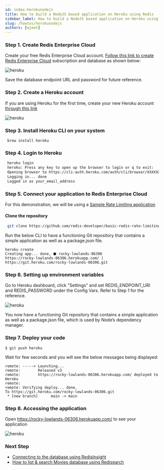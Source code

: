 ```yaml
---
id: index-herokunodejs
title: How to build a NodeJS based application on Heroku using Redis
sidebar_label: How to build a NodeJS based application on Heroku using Redis 
slug: /howtos/herokunodejs
authors: [ajeet]
---
```




### Step 1. Create Redis Enterprise Cloud

Create your free Redis Enterprise Cloud account. [Follow this link to create Redis Enterprise Cloud](/create/rediscloud) subscription and database as shown below:

![heroku](rediscloud.png)

Save the database endpoint URL and password for future reference.


### Step 2. Create a Heroku account

If you are using Heroku for the first time, create your new Heroku account [through this link](https://signup.heroku.com/login)

![heroku](create_heroku.png)


### Step 3. Install Heroku CLI on your system

   ```macos
    brew install heroku
   ```

### Step 4. Login to Heroku

   ```bash
    heroku login
    heroku: Press any key to open up the browser to login or q to exit:
    Opening browser to https://cli-auth.heroku.com/auth/cli/browser/XXXXXXXXXXA
    Logging in... done
    Logged in as your_email_address
   ```

### Step 5. Connect your application to Redis Enterprise Cloud

For this demonstration, we will be using a [Sample Rate Limiting application](https://github.com/redis-developer/basic-rate-limiting-demo-nodejs)

#### Clone the repository

   ```bash
    git clone https://github.com/redis-developer/basic-redis-rate-limiting-demo-nodejs
   ```



Run the below CLI to have a functioning Git repository that contains a simple application as well as a package.json file.


```
heroku create
Creating app... done, ⬢ rocky-lowlands-06306
https://rocky-lowlands-06306.herokuapp.com/ | https://git.heroku.com/rocky-lowlands-06306.git
```



### Step 6. Setting up environment variables

Go to Heroku dashboard, click "Settings" and set REDIS_ENDPOINT_URI and REDIS_PASSWORD under the Config Vars.
Refer to Step 1 for the reference.

![heroku](heroku_app1_env.png)



You now have a functioning Git repository that contains a simple application as well as a package.json file, which is used by Node’s dependency manager.




### Step 7. Deploy your code


```
$ git push heroku
```

Wait for few seconds and you will see the below messages being displayed:

```
remote: -----> Launching...
remote:        Released v3
remote:        https://rocky-lowlands-06306.herokuapp.com/ deployed to Heroku
remote: 
remote: Verifying deploy... done.
To https://git.heroku.com/rocky-lowlands-06306.git
 * [new branch]      main -> main

```

### Step 8. Accessing the application


Open https://rocky-lowlands-06306.herokuapp.com/   to see your application

![heroku](heroku_ratelimiter.png)

### Next Step

- [Connecting to the database using RedisInsight](/explore/redisinsight/)
- [How to list & search Movies database using Redisearch](/howtos/moviesdatabase/getting-started/)
